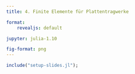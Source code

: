 ```yaml
---
title: 4. Finite Elemente für Plattentragwerke

format:
    revealjs: default

jupyter: julia-1.10

fig-format: png
---
```


```julia
include("setup-slides.jl");
```


